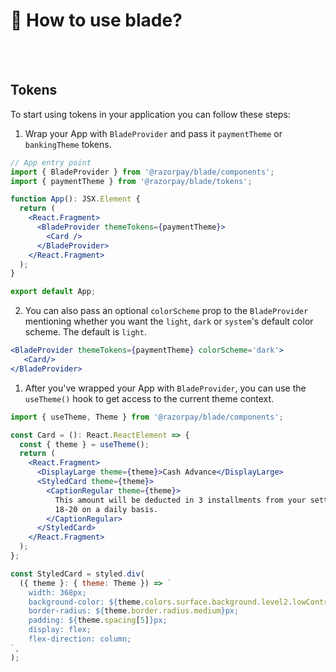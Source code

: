 
<Meta title="Guides/Usage" />

# 👀 How to use blade?
<br/>
<br/>

## Tokens
To start using tokens in your application you can follow these steps:
1. Wrap your App with `BladeProvider` and pass it `paymentTheme` or `bankingTheme` tokens.
```jsx
// App entry point
import { BladeProvider } from '@razorpay/blade/components';
import { paymentTheme } from '@razorpay/blade/tokens';

function App(): JSX.Element {
  return (
    <React.Fragment>
      <BladeProvider themeTokens={paymentTheme}>
        <Card />
      </BladeProvider>
    </React.Fragment>
  );
}

export default App;
```
2. You can also pass an optional `colorScheme` prop to the `BladeProvider` mentioning whether you want the `light`, `dark` or `system`'s default color scheme. The default is `light`.
```jsx
<BladeProvider themeTokens={paymentTheme} colorScheme='dark'>
   <Card/>
</BladeProvider>
```
1. After you've wrapped your App with `BladeProvider`, you can use the `useTheme()` hook to get access to the current theme context.
```jsx
import { useTheme, Theme } from '@razorpay/blade/components';

const Card = (): React.ReactElement => {
  const { theme } = useTheme();
  return (
    <React.Fragment>
      <DisplayLarge theme={theme}>Cash Advance</DisplayLarge>
      <StyledCard theme={theme}>
        <CaptionRegular theme={theme}>
          This amount will be deducted in 3 installments from your settlement balance between Feb
          18-20 on a daily basis.
        </CaptionRegular>
      </StyledCard>
    </React.Fragment>
  );
};

const StyledCard = styled.div(
  ({ theme }: { theme: Theme }) => `
    width: 368px;
    background-color: ${theme.colors.surface.background.level2.lowContrast};
    border-radius: ${theme.border.radius.medium}px;
    padding: ${theme.spacing[5]}px;
    display: flex;
    flex-direction: column;
`,
);
```